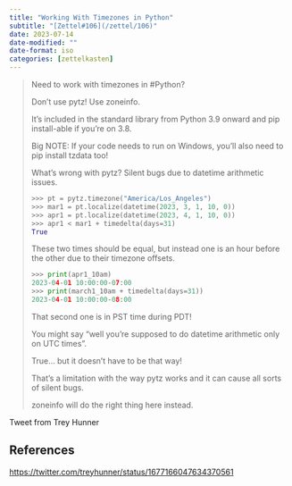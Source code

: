 ```yaml
---
title: "Working With Timezones in Python"
subtitle: "[Zettel#106](/zettel/106)"
date: 2023-07-14
date-modified: ""
date-format: iso
categories: [zettelkasten]
---
```

> Need to work with timezones in #Python?
>
> Don't use pytz! Use zoneinfo.
>
> It's included in the standard library from Python 3.9 onward and pip install-able if you're on 3.8.
>
> Big NOTE: If your code needs to run on Windows, you'll also need to pip install tzdata too!
>
> What's wrong with pytz? Silent bugs due to datetime arithmetic issues.
>
> ```python
> >>> pt = pytz.timezone("America/Los_Angeles")
> >>> mar1 = pt.localize(datetime(2023, 3, 1, 10, 0))
> >>> apr1 = pt.localize(datetime(2023, 4, 1, 10, 0))
> >>> apr1 < mar1 + timedelta(days=31)
> True
> ```
>
> These two times should be equal, but instead one is an hour before the other due to their timezone offsets.
>
> ```python
> >>> print(apr1_10am)
> 2023-04-01 10:00:00-07:00
> >>> print(march1_10am + timedelta(days=31))
> 2023-04-01 10:00:00-08:00
> ```
>
> That second one is in PST time during PDT!
>
> You might say "well you're supposed to do datetime arithmetic only on UTC times".
>
> True... but it doesn't have to be that way!
>
> That's a limitation with the way pytz works and it can cause all sorts of silent bugs.
>
> zoneinfo will do the right thing here instead.

Tweet from Trey Hunner

## References

<https://twitter.com/treyhunner/status/1677166047634370561>
